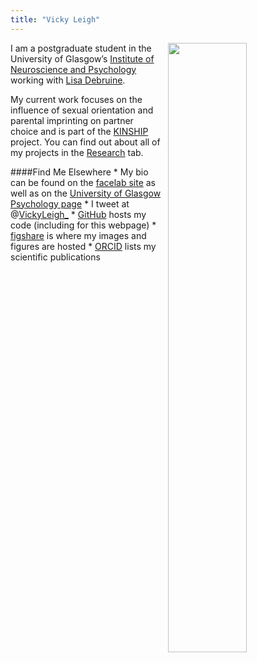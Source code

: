 ```yaml
---
title: "Vicky Leigh"
---
```

<img src="images/profilepic.png"
  style="width: 50%;
         float: right;
         padding-left: 10px;">

I am a postgraduate student in the University of Glasgow's
[Institute of Neuroscience and Psychology](http://www.gla.ac.uk/researchinstitutes/neurosciencepsychology/) working with [Lisa Debruine](http://facelab.org/People/debruine).

My current work focuses on the influence of sexual orientation and parental imprinting on partner choice and is part of the [KINSHIP](https://erc.europa.eu/) project. You can find out about all of my projects in the [Research](research.html) tab. 

####Find Me Elsewhere
* My bio can be found on the [facelab site](http://facelab.org/People/leigh) as well as on the [University of Glasgow Psychology page](http://www.psy.gla.ac.uk/staff/?id=VL003)
* I tweet at @[VickyLeigh_](https://twitter.com/VickyLeigh_)
* [GitHub](https://github.com/vickyleigh/) hosts my code (including for this webpage)
* [figshare](https://figshare.com/authors/Victoria_Leigh/4545205) is where my images and figures are hosted
* [ORCID](http://orcid.org/0000-0003-3446-1828) lists my scientific publications




